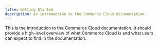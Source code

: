 ```yaml
---
title: Getting Started
description: An introduction to the Commerce Cloud documentation.
---
```


This is the introduction to the Commerce Cloud documentation. It should provide a high-level overview of what Commerce Cloud is and what users can expect to find in the documentation.